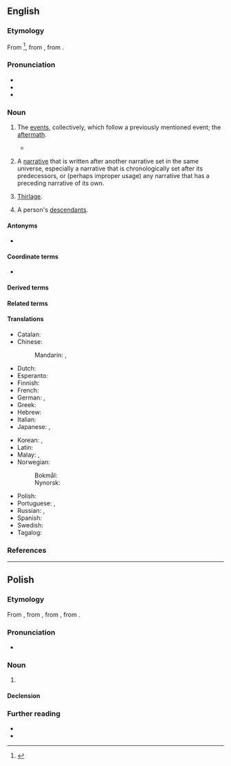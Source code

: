 {{also|séquel}}
==English==

===Etymology===
{{root|en|ine-pro|*sekʷ-|id=follow}}
From {{der|en|frm|séquelle}} <ref>{{R:Etymonline}}</ref>, from {{der|en|la|sequela}}, from {{m|la|sequi|t=to follow}}.

===Pronunciation===
* {{IPA|en|/ˈsiːkwəl/}}
* {{audio|en|en-us-sequel.ogg|Audio (US)}}
* {{rhymes|en|iːkwəl}}

===Noun===
{{en-noun}}

# {{lb|en|dated}} The [[event]]s, collectively, which follow a previously mentioned event; the [[aftermath]].
#* {{cite-book|title=The Pilgrim's Progress|author=John Bunyan|year=1678|passage=Now here Christian was worse put to it than in his fight with Apollyon, as by the '''sequel''' you shall see.}}
# {{lb|en|narratology}} A [[narrative]] that is written after another narrative set in the same universe, especially a narrative that is chronologically set after its predecessors, or (perhaps improper usage) any narrative that has a preceding narrative of its own.
# {{lb|en|Scotland|historical}} [[thirlage|Thirlage]].
# {{lb|en|obsolete}} A person's [[descendant]]s.

====Antonyms====
* {{l|en|prequel}}

====Coordinate terms====
* {{l|en|midquel}}

====Derived terms====
{{col4|en
|direct sequel
|distant sequel
|interquel
|midquel
|prequel
|requel
|threequel
}}

====Related terms====
{{rootsee|en|sekʷ}}

====Translations====
{{trans-top|a narrative written after another narrative set in the same universe}}
* Catalan: {{t+|ca|seqüela|f}}
* Chinese:
*: Mandarin: {{t+|cmn|續集}}, {{t+|cmn|续集|tr=xùjí}}
* Dutch: {{t+|nl|vervolg|?}}
* Esperanto: {{t|eo|daŭrigo}}
* Finnish: {{t+|fi|jatko-osa}}
* French: {{t+|fr|suite|f}}
* German: {{t+|de|Folge|f}}, {{t+|de|Fortsetzung |f}}
* Greek: {{t+|el|συνέχεια|f}}
* Hebrew: {{t|he|המשך|?|tr=hemsheikh}}
* Italian: {{t+|it|seguito|m}}
* Japanese: {{t|ja|続編|tr=ぞくへん, zokuhen}}, {{t|ja|続き|tr=つづき, tsuzuki}}
{{trans-mid}}
* Korean: {{t+|ko|후편}}, {{t+|ko|속편}}
* Latin: {{t|la|consequentia narrativa|?}}
* Malay: {{t|ms|susulan}}, {{t|ms|sekuel}}
* Norwegian:
*: Bokmål: {{t|nb|oppfølger|m}}
*: Nynorsk: {{t|nn|oppfølgar|m}}
* Polish: {{t+|pl|sequel|m}}
* Portuguese: {{t+|pt|sequência|f}}, {{t+|pt|continuação|f}}
* Russian: {{t+|ru|продолже́ние|n}} {{qualifier|кни́ги, фи́льма}}, {{t+|ru|си́квел|m|tr=síkvɛl}}
* Spanish: {{t+|es|secuela|f}}
* Swedish: {{t+|sv|uppföljare|c}}
* Tagalog: {{t|tl|kasumunod}}
{{trans-bottom}}

===References===
<references />

----

==Polish==
{{wp|lang=pl}}

===Etymology===
From {{bor|pl|en|sequel}}, from {{der|pl|frm|séquelle}}, from {{der|pl|la|sequela}}, from {{m|la|sequi|t=to follow}}.

===Pronunciation===
* {{pl-IPA|/s-ikłel/}}

===Noun===
{{pl-noun|m-in}}

# {{lb|pl|narratology}} {{l|en|sequel}}

====Declension====
{{pl-decl-noun
|sequel|sequele
|sequela/sequelu|sequeli
|sequelowi|sequelom
|sequel|sequele
|sequelem|sequelami
|sequelu|sequelach
|sequelu|sequele
}}

===Further reading===
* {{R:pl:WSJP}}
* {{R:PWN}}